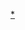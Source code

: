 {{Sidebar
|name = Chemical engineering
|bodyclass = hlist
|bodystyle = width:{{{width|18.0em}}};
|pretitleclass = navbox-title
|pretitle = 
|titleclass = navbox-title
|title = [[化學工程]]
|headingclass = navbox-abovebelow
|headingstyle = padding:0.2em;

|above =
* [[化學工程概要|概要]]
* [[化學工程史|歷史]]
* {{le|化學工程條目索引|History of chemical engineering|索引}}

|heading1 = 基礎
|content1 =
* [[化學工業]]
* [[化學工程師]]
* [[化學過程]]
* [[單元操作]]
* [[化學動力學]]
* [[输运现象]]

|heading2 = [[單元過程]]
|content2 =
* [[化學工廠]]
* [[化學反應器]]
* [[分離過程]]

|heading3 = 研究領域
|content3 =
* [[熱傳]]
* [[質傳]]
* [[流體力學]]
* [[程序設計 (化工)|程序設計]]
* [[程序控制]]
* [[化學熱力學]]
* [[化學反應工程]]

|belowclass = navbox-abovebelow
|below = {{icon|Category}} [[:Category:化學工程|主分類]]

}}<noinclude>

[[Category:化學工程|*]]
[[Category:化学工程导航模板| ]]
</noinclude>